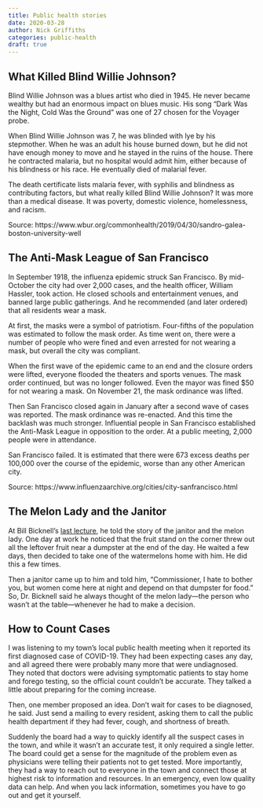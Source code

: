 ```yaml
---
title: Public health stories
date: 2020-03-28
author: Nick Griffiths
categories: public-health
draft: true
---
```


## What Killed Blind Willie Johnson?

Blind Willie Johnson was a blues artist who died in 1945. He never became wealthy but had an enormous impact on blues music. His song "Dark Was the Night, Cold Was the Ground" was one of 27 chosen for the Voyager probe.

When Blind Willie Johnson was 7, he was blinded with lye by his stepmother. When he was an adult his house burned down, but he did not have enough money to move and he stayed in the ruins of the house. There he contracted malaria, but no hospital would admit him, either because of his blindness or his race. He eventually died of malarial fever.

The death certificate lists malaria fever, with syphilis and blindness as contributing factors, but what really killed Blind Willie Johnson? It was more than a medical disease. It was poverty, domestic violence, homelessness, and racism.

Source: https://www.wbur.org/commonhealth/2019/04/30/sandro-galea-boston-university-well

## The Anti-Mask League of San Francisco

In September 1918, the influenza epidemic struck San Francisco. By mid-October the city had over 2,000 cases, and the health officer, William Hassler, took action. He closed schools and entertainment venues, and banned large public gatherings. And he recommended (and later ordered) that all residents wear a mask.

At first, the masks were a symbol of patriotism. Four-fifths of the population was estimated to follow the mask order. As time went on, there were a number of people who were fined and even arrested for not wearing a mask, but overall the city was compliant.

When the first wave of the epidemic came to an end and the closure orders were lifted, everyone flooded the theaters and sports venues. The mask order continued, but was no longer followed. Even the mayor was fined $50 for not wearing a mask. On November 21, the mask ordinance was lifted.

Then San Francisco closed again in January after a second wave of cases was reported. The mask ordinance was re-enacted. And this time the backlash was much stronger. Influential people in San Francisco established the Anti-Mask League in opposition to the order. At a public meeting, 2,000 people were in attendance.

San Francisco failed. It is estimated that there were 673 excess deaths per 100,000 over the course of the epidemic, worse than any other American city.

Source: https://www.influenzaarchive.org/cities/city-sanfrancisco.html

## The Melon Lady and the Janitor

At Bill Bicknell's [last lecture](https://www.youtube.com/watch?v=JIi6g1m_n6k), he told the story of the janitor and the melon lady. One day at work he noticed that the fruit stand on the corner threw out all the leftover fruit near a dumpster at the end of the day. He waited a few days, then decided to take one of the watermelons home with him. He did this a few times.

Then a janitor came up to him and told him, "Commissioner, I hate to bother you, but women come here at night and depend on that dumpster for food." So, Dr. Bicknell said he always thought of the melon lady---the person who wasn't at the table---whenever he had to make a decision.

## How to Count Cases

I was listening to my town's local public health meeting when it reported its first diagnosed case of COVID-19. They had been expecting cases any day, and all agreed there were probably many more that were undiagnosed. They noted that doctors were advising symptomatic patients to stay home and forego testing, so the official count couldn't be accurate. They talked a little about preparing for the coming increase.

Then, one member proposed an idea. Don't wait for cases to be diagnosed, he said. Just send a mailing to every resident, asking them to call the public health department if they had fever, cough, and shortness of breath.

Suddenly the board had a way to quickly identify all the suspect cases in the town, and while it wasn't an accurate test, it only required a single letter. The board could get a sense for the magnitude of the problem even as physicians were telling their patients not to get tested. More importantly, they had a way to reach out to everyone in the town and connect those at highest risk to information and resources. In an emergency, even low quality data can help. And when you lack information, sometimes you have to go out and get it yourself.
